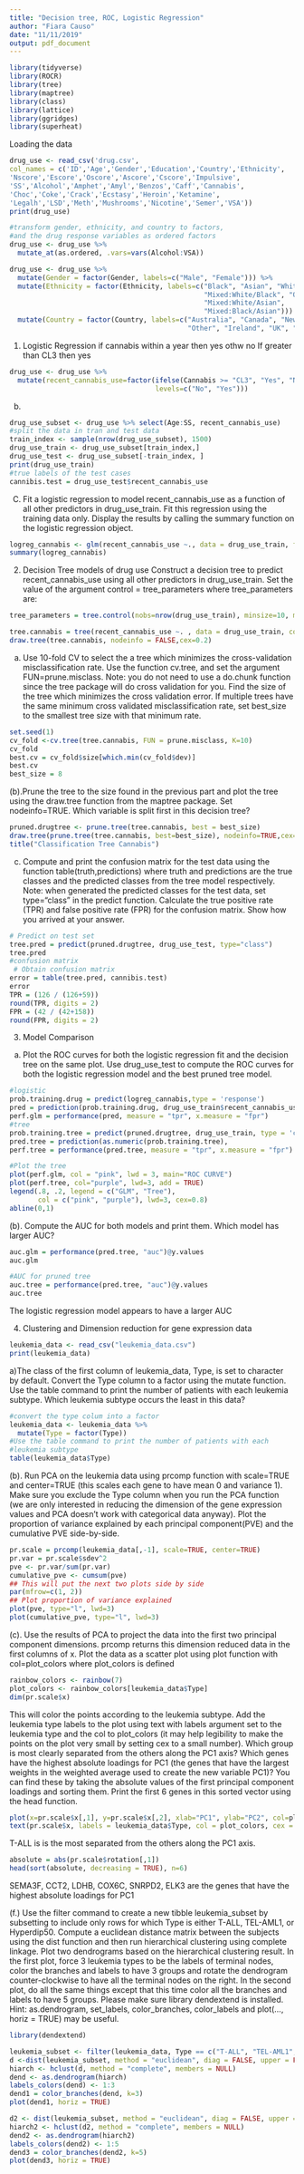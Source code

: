 ```yaml
---
title: "Decision tree, ROC, Logistic Regression"
author: "Fiara Causo"
date: "11/11/2019"
output: pdf_document
---
```


```r
library(tidyverse)
library(ROCR)
library(tree)
library(maptree)
library(class)
library(lattice)
library(ggridges)
library(superheat)
```

Loading the data
```r
drug_use <- read_csv('drug.csv',
col_names = c('ID','Age','Gender','Education','Country','Ethnicity',
'Nscore','Escore','Oscore','Ascore','Cscore','Impulsive',
'SS','Alcohol','Amphet','Amyl','Benzos','Caff','Cannabis',
'Choc','Coke','Crack','Ecstasy','Heroin','Ketamine',
'Legalh','LSD','Meth','Mushrooms','Nicotine','Semer','VSA'))
print(drug_use)

#transform gender, ethnicity, and country to factors, 
#and the drug response variables as ordered factors 
drug_use <- drug_use %>% 
  mutate_at(as.ordered, .vars=vars(Alcohol:VSA))

drug_use <- drug_use %>%
  mutate(Gender = factor(Gender, labels=c("Male", "Female"))) %>%
  mutate(Ethnicity = factor(Ethnicity, labels=c("Black", "Asian", "White",
                                                "Mixed:White/Black", "Other",
                                                "Mixed:White/Asian",
                                                "Mixed:Black/Asian"))) %>%
  mutate(Country = factor(Country, labels=c("Australia", "Canada", "New Zealand",
                                            "Other", "Ireland", "UK", "USA")))
```
1. Logistic Regression
if cannabis within a year then yes othw no
If greater than CL3 then yes 
```r
drug_use <- drug_use %>%
  mutate(recent_cannabis_use=factor(ifelse(Cannabis >= "CL3", "Yes", "No"),
                                    levels=c("No", "Yes")))
```
b)
```r
drug_use_subset <- drug_use %>% select(Age:SS, recent_cannabis_use)
#split the data in tran and test data
train_index <- sample(nrow(drug_use_subset), 1500)
drug_use_train <- drug_use_subset[train_index,]
drug_use_test <- drug_use_subset[-train_index, ]
print(drug_use_train)
#true labels of the test cases 
cannibis.test = drug_use_test$recent_cannabis_use
```

C) Fit a logistic regression to model recent_cannabis_use as a function of all other predictors in drug_use_train. 
Fit this regression using the training data only. 
Display the results by calling the summary function on the logistic regression object.

```r
logreg_cannabis <- glm(recent_cannabis_use ~., data = drug_use_train, family = binomial)
summary(logreg_cannabis)
```

2) Decision Tree models of drug use 
Construct a decision tree to predict recent_cannabis_use using all other predictors in drug_use_train.
Set the value of the argument control = tree_parameters where tree_parameters are:
```r
tree_parameters = tree.control(nobs=nrow(drug_use_train), minsize=10, mindev=1e-3)
```

```r
tree.cannabis = tree(recent_cannabis_use ~. , data = drug_use_train, control = tree_parameters)
draw.tree(tree.cannabis, nodeinfo = FALSE,cex=0.2)
```
a) Use 10-fold CV to select the a tree which minimizes the cross-validation misclassification rate. 
Use the function cv.tree, and set the argument FUN=prune.misclass. 
Note: you do not need to use a do.chunk
function since the tree package will do cross validation for you. Find the size of the tree which minimizes the cross validation error. If multiple trees have the same minimum cross validated misclassification rate, set
best_size to the smallest tree size with that minimum rate.

```r
set.seed(1)
cv_fold <-cv.tree(tree.cannabis, FUN = prune.misclass, K=10)
cv_fold
best.cv = cv_fold$size[which.min(cv_fold$dev)]
best.cv
best_size = 8
```

(b).Prune the tree to the size found in the previous part and plot the tree using the draw.tree function
from the maptree package. Set nodeinfo=TRUE. Which variable is split first in this decision tree?

```r
pruned.drugtree <- prune.tree(tree.cannabis, best = best_size)
draw.tree(prune.tree(tree.cannabis, best=best_size), nodeinfo=TRUE,cex=0.6)
title("Classification Tree Cannabis")
```

c)
Compute and print the confusion matrix for the test data using the function table(truth,predictions) where truth and predictions are the true classes and the predicted classes from the tree model respectively. 
Note: when generated the predicted classes for the test data, set type="class" in the predict function. 
Calculate the true positive rate (TPR) and false positive rate (FPR) for the confusion matrix. Show how you arrived at your answer.

```r
# Predict on test set
tree.pred = predict(pruned.drugtree, drug_use_test, type="class") 
tree.pred
#confusion matrix
 # Obtain confusion matrix
error = table(tree.pred, cannibis.test) 
error
TPR = (126 / (126+59))
round(TPR, digits = 2)
FPR = (42 / (42+158))
round(FPR, digits = 2)
```
3. Model Comparison
a) Plot the ROC curves for both the logistic regression fit 
and the decision tree on the same plot. 
Use drug_use_test to compute the ROC curves for both the logistic regression model and the best pruned tree model.

```r
#logistic
prob.training.drug = predict(logreg_cannabis,type = 'response')
pred = prediction(prob.training.drug, drug_use_train$recent_cannabis_use)
perf.glm = performance(pred, measure = "tpr", x.measure = "fpr")
#tree
prob.training.tree = predict(pruned.drugtree, drug_use_train, type = 'class')
pred.tree = prediction(as.numeric(prob.training.tree),                       as.numeric(drug_use_train$recent_cannabis_use))
perf.tree = performance(pred.tree, measure = "tpr", x.measure = "fpr")

#Plot the tree
plot(perf.glm, col = "pink", lwd = 3, main="ROC CURVE")
plot(perf.tree, col="purple", lwd=3, add = TRUE)
legend(.8, .2, legend = c("GLM", "Tree"),
       col = c("pink", "purple"), lwd=3, cex=0.8)
abline(0,1)

```

(b). Compute the AUC for both models and print them. 
Which model has larger AUC?
```r
auc.glm = performance(pred.tree, "auc")@y.values 
auc.glm
```
```r
#AUC for pruned tree
auc.tree = performance(pred.tree, "auc")@y.values
auc.tree
```

The logistic regression model appears to have a larger AUC


4. Clustering and Dimension reduction for gene expression data
```r
leukemia_data <- read_csv("leukemia_data.csv")
print(leukemia_data)

```
a)The class of the first column of leukemia_data, Type, is set to character by default. 
Convert the Type column to a factor using the mutate function. 
Use the table command to print the number of patients with each leukemia subtype. 
Which leukemia subtype occurs the least in this data?

```r
#convert the type colum into a factor
leukemia_data <- leukemia_data %>%
  mutate(Type = factor(Type))
#Use the table command to print the number of patients with each 
#leukemia subtype
table(leukemia_data$Type)
```

(b). 
Run PCA on the leukemia data using prcomp function with scale=TRUE and center=TRUE 
(this scales each gene to have mean 0 and variance 1). 
Make sure you exclude the Type column when you run the PCA
function (we are only interested in reducing the dimension of the gene expression values and PCA doesn’t work with categorical data anyway). 
Plot the proportion of variance explained by each principal component(PVE) and the cumulative PVE side-by-side.
```r
pr.scale = prcomp(leukemia_data[,-1], scale=TRUE, center=TRUE)
pr.var = pr.scale$sdev^2
pve <- pr.var/sum(pr.var)
cumulative_pve <- cumsum(pve)
## This will put the next two plots side by side
par(mfrow=c(1, 2))
## Plot proportion of variance explained
plot(pve, type="l", lwd=3)
plot(cumulative_pve, type="l", lwd=3)

```

(c). Use the results of PCA to project the data into the first two principal component dimensions. 
prcomp returns this dimension reduced data in the first columns of x. 
Plot the data as a scatter plot using plot
function with col=plot_colors where plot_colors is defined

```r
rainbow_colors <- rainbow(7)
plot_colors <- rainbow_colors[leukemia_data$Type]
dim(pr.scale$x)
```
This will color the points according to the leukemia subtype. Add the leukemia type labels to the plot using text with labels argument set to the leukemia type and the col to plot_colors (it may help legibility to make the points on the plot very small by setting cex to a small number). Which group is most clearly separated from the others along the PC1 axis? Which genes have the highest absolute loadings for PC1 (the genes that have the largest weights in the weighted average used to create the new variable PC1)? You can find these by taking the absolute values of the first principal component loadings and sorting them. Print the first 6 genes in this sorted vector using the head function.

```r
plot(x=pr.scale$x[,1], y=pr.scale$x[,2], xlab="PC1", ylab="PC2", col=plot_colors, cex=.11)
text(pr.scale$x, labels = leukemia_data$Type, col = plot_colors, cex = .70)

```

T-ALL is is the most separated from the others along the PC1 axis.
```r
absolute = abs(pr.scale$rotation[,1])
head(sort(absolute, decreasing = TRUE), n=6)
```
SEMA3F, CCT2, LDHB, COX6C, SNRPD2, ELK3 are the genes that have the highest absolute loadings for PC1

(f.) Use the filter command to create a new tibble leukemia_subset by subsetting to include only rows for which Type is either T-ALL, TEL-AML1, or Hyperdip50. 
Compute a euclidean distance matrix between the subjects using the dist function and then run hierarchical clustering using complete linkage. 
Plot two dendrograms based on the hierarchical clustering result. 
In the first plot, force 3 leukemia types to be the labels of terminal nodes, color the branches and labels to have 3 groups and 
rotate the dendrogram counter-clockwise to have all the terminal nodes on the right. 
In the second plot, do all the same things except that this time color all the branches and labels to have 5 groups. 
Please make sure library dendextend is installed. Hint: as.dendrogram, set_labels, color_branches, color_labels and plot(..., horiz =
TRUE) may be useful.

```r
library(dendextend)
```

```r
leukemia_subset <- filter(leukemia_data, Type == c("T-ALL", "TEL-AML1", "Hyperdip50"))
d <-dist(leukemia_subset, method = "euclidean", diag = FALSE, upper = FALSE, p=3)
hiarch <- hclust(d, method = "complete", members = NULL)
dend <- as.dendrogram(hiarch)
labels_colors(dend) <- 1:3
dend1 = color_branches(dend, k=3)
plot(dend1, horiz = TRUE)
```

```r
d2 <- dist(leukemia_subset, method = "euclidean", diag = FALSE, upper = FALSE, p=5)
hiarch2 <- hclust(d2, method = "complete", members = NULL)
dend2 <- as.dendrogram(hiarch2)
labels_colors(dend2) <- 1:5
dend3 = color_branches(dend2, k=5)
plot(dend3, horiz = TRUE)
```




